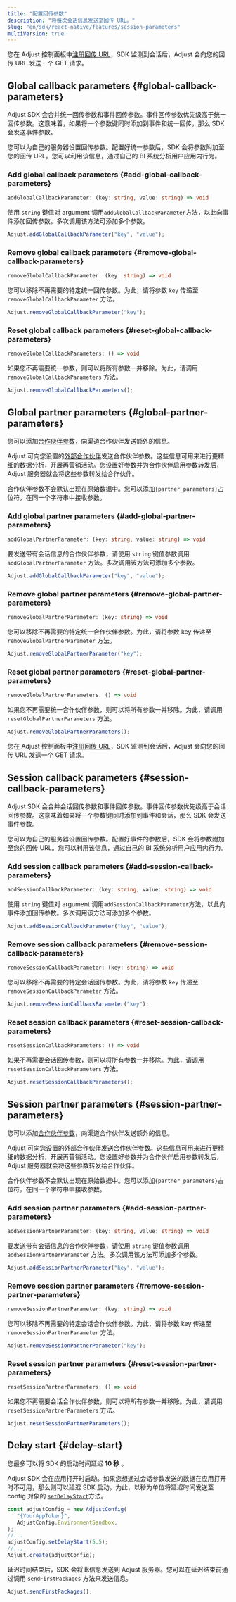 ```yaml
---
title: "配置回传参数"
description: "将每次会话信息发送至回传 URL。"
slug: "en/sdk/react-native/features/session-parameters"
multiVersion: true
---
```

<sdkversion version="v5"> 

您在 Adjust 控制面板中[注册回传 URL](https://help.adjust.com/en/article/recommended-placeholders-callbacks)，SDK 监测到会话后，Adjust 会向您的回传 URL 发送一个 GET 请求。

Global callback parameters \{\#global\-callback\-parameters\}
------------------------------------------------------------------

<callout type="note"> 

Adjust SDK 会合并统一回传参数和事件回传参数。事件回传参数优先级高于统一回传参数。这意味着，如果将一个参数键同时添加到事件和统一回传，那么 SDK 会发送事件参数。
</Callout> 

您可以为自己的服务器设置回传参数。配置好统一参数后，SDK 会将参数附加至您的回传 URL。您可以利用该信息，通过自己的 BI 系统分析用户应用内行为。

### Add global callback parameters \{\#add\-global\-callback\-parameters\}

<codeblock title="方法签名"> 

```ts
addGlobalCallbackParameter: (key: string, value: string) => void
```

</CodeBlock> 

使用 `string` 键值对 argument 调用`addGlobalCallbackParameter`方法，以此向事件添加回传参数。多次调用该方法可添加多个参数。

```jsx
Adjust.addGlobalCallbackParameter("key", "value");
```

### Remove global callback parameters \{\#remove\-global\-callback\-parameters\}

<codeblock title="方法签名"> 

```ts
removeGlobalCallbackParameter: (key: string) => void
```

</CodeBlock> 

您可以移除不再需要的特定统一回传参数。为此，请将参数 `key` 传递至 `removeGlobalCallbackParameter` 方法。

```jsx
Adjust.removeGlobalCallbackParameter("key");
```

### Reset global callback parameters \{\#reset\-global\-callback\-parameters\}

<codeblock title="方法签名"> 

```ts
removeGlobalCallbackParameters: () => void
```

</CodeBlock> 

如果您不再需要统一参数，则可以将所有参数一并移除。为此，请调用 `removeGlobalCallbackParameters` 方法。

```jsx
Adjust.removeGlobalCallbackParameters();
```

Global partner parameters \{\#global\-partner\-parameters\}
----------------------------------------------------------------

您可以添加[合作伙伴参数](https://help.adjust.com/en/article/data-sharing-ad-network#map-parameters)，向渠道合作伙伴发送额外的信息。

Adjust 可向您设置的[外部合作伙伴](https://help.adjust.com/en/article/integrated-partners)发送合作伙伴参数。这些信息可用来进行更精细的数据分析，开展再营销活动。您设置好参数并为合作伙伴启用参数转发后，Adjust 服务器就会将这些参数转发给合作伙伴。
<callout type="note"> 

合作伙伴参数不会默认出现在原始数据中。您可以添加`{partner_parameters}`占位符，在同一个字符串中接收参数。
</Callout> 

### Add global partner parameters \{\#add\-global\-partner\-parameters\}

<codeblock title="方法签名"> 

```ts
addGlobalPartnerParameter: (key: string, value: string) => void
```

</CodeBlock> 

要发送带有会话信息的合作伙伴参数，请使用 `string` 键值参数调用 `addGlobalPartnerParameter` 方法。多次调用该方法可添加多个参数。

```jsx
Adjust.addGlobalCallbackParameter("key", "value");
```

### Remove global partner parameters \{\#remove\-global\-partner\-parameters\}

<codeblock title="方法签名"> 

```ts
removeGlobalPartnerParameter: (key: string) => void
```

</CodeBlock> 

您可以移除不再需要的特定统一合作伙伴参数。为此，请将参数 key 传递至 `removeGlobalPartnerParameter` 方法。

```jsx
Adjust.removeGlobalPartnerParameter("key");
```

### Reset global partner parameters \{\#reset\-global\-partner\-parameters\}

<codeblock title="方法签名"> 

```ts
removeGlobalPartnerParameters: () => void
```

</CodeBlock> 

如果您不再需要统一合作伙伴参数，则可以将所有参数一并移除。为此，请调用 `resetGlobalPartnerParameters` 方法。

```jsx
Adjust.removeGlobalPartnerParameters();
```

</SdkVersion> <sdkversion version="v4"> 

您在 Adjust 控制面板中[注册回传 URL](https://help.adjust.com/en/article/recommended-placeholders-callbacks)，SDK 监测到会话后，Adjust 会向您的回传 URL 发送一个 GET 请求。

Session callback parameters \{\#session\-callback\-parameters\}
--------------------------------------------------------------------

<callout type="note"> 

Adjust SDK 会合并会话回传参数和事件回传参数。事件回传参数优先级高于会话回传参数。这意味着如果将一个参数键同时添加到事件和会话，那么 SDK 会发送事件参数。
</Callout> 

您可以为自己的服务器设置回传参数。配置好事件的参数后，SDK 会将参数附加至您的回传 URL。您可以利用该信息，通过自己的 BI 系统分析用户应用内行为。

### Add session callback parameters \{\#add\-session\-callback\-parameters\}

<codeblock title="方法签名"> 

```ts
addSessionCallbackParameter: (key: string, value: string) => void
```

</CodeBlock> 

使用 `string` 键值对 argument 调用`addSessionCallbackParameter`方法，以此向事件添加回传参数。多次调用该方法可添加多个参数。

```jsx
Adjust.addSessionCallbackParameter("key", "value");
```

### Remove session callback parameters \{\#remove\-session\-callback\-parameters\}

<codeblock title="方法签名"> 

```ts
removeSessionCallbackParameter: (key: string) => void
```

</CodeBlock> 

您可以移除不再需要的特定会话回传参数。为此，请将参数 `key` 传递至 `removeSessionCallbackParameter` 方法。

```jsx
Adjust.removeSessionCallbackParameter("key");
```

### Reset session callback parameters \{\#reset\-session\-callback\-parameters\}

<codeblock title="方法签名"> 

```ts
resetSessionCallbackParameters: () => void
```

</CodeBlock> 

如果不再需要会话回传参数，则可以将所有参数一并移除。为此，请调用 `resetSessionCallbackParameters` 方法。

```jsx
Adjust.resetSessionCallbackParameters();
```

Session partner parameters \{\#session\-partner\-parameters\}
------------------------------------------------------------------

您可以添加[合作伙伴参数](https://help.adjust.com/en/article/data-sharing-ad-network#map-parameters)，向渠道合作伙伴发送额外的信息。

Adjust 可向您设置的[外部合作伙伴](https://help.adjust.com/en/article/integrated-partners)发送合作伙伴参数。这些信息可用来进行更精细的数据分析，开展再营销活动。您设置好参数并为合作伙伴启用参数转发后，Adjust 服务器就会将这些参数转发给合作伙伴。
<callout type="note"> 

合作伙伴参数不会默认出现在原始数据中。您可以添加`{partner_parameters}`占位符，在同一个字符串中接收参数。
</Callout> 

### Add session partner parameters \{\#add\-session\-partner\-parameters\}

<codeblock title="方法签名"> 

```ts
addSessionPartnerParameter: (key: string, value: string) => void
```

</CodeBlock> 

要发送带有会话信息的合作伙伴参数，请使用 `string` 键值参数调用 `addSessionPartnerParameter` 方法。多次调用该方法可添加多个参数。

```jsx
Adjust.addSessionPartnerParameter("key", "value");
```

### Remove session partner parameters \{\#remove\-session\-partner\-parameters\}

<codeblock title="方法签名"> 

```ts
removeSessionPartnerParameter: (key: string) => void
```

</CodeBlock> 

您可以移除不再需要的特定会话合作伙伴参数。为此，请将参数 key 传递至 `removeSessionPartnerParameter` 方法。

```jsx
Adjust.removeSessionPartnerParameter("key");
```

### Reset session partner parameters \{\#reset\-session\-partner\-parameters\}

<codeblock title="方法签名"> 

```ts
resetSessionPartnerParameters: () => void
```

</CodeBlock> 

如果您不再需要会话合作伙伴参数，则可以将所有参数一并移除。为此，请调用 `resetSessionPartnerParameters` 方法。

```jsx
Adjust.resetSessionPartnerParameters();
```

Delay start \{\#delay\-start\}
----------------------------------

<callout type="note"> 

您最多可以将 SDK 的启动时间延迟 **10 秒** 。
</Callout> 

Adjust SDK 会在应用打开时启动。如果您想通过会话参数发送的数据在应用打开时不可用，那么则可以延迟 SDK 启动。为此，以秒为单位将延迟时间发送至 config 对象的 [`setDelayStart`](/en/sdk/react-native/configuration#delay-the-start-of-the-sdk)方法。

```jsx
const adjustConfig = new AdjustConfig(
   "{YourAppToken}",
   AdjustConfig.EnvironmentSandbox,
);
//...
adjustConfig.setDelayStart(5.5);
//...
Adjust.create(adjustConfig);
```

延迟时间结束后，SDK 会将此信息发送到 Adjust 服务器。您可以在延迟结束前通过调用 `sendFirstPackages` 方法来发送信息。

```jsx
Adjust.sendFirstPackages();
```

</SdkVersion>

